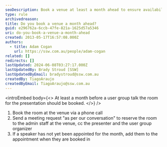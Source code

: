 ```yaml
---
seoDescription: Book a venue at least a month ahead to ensure availability and avoid last-minute changes.
type: rule
archivedreason:
title: Do you book a venue a month ahead?
guid: e296762a-6ccb-47fe-821a-1625d57a5346
uri: do-you-book-a-venue-a-month-ahead
created: 2013-05-17T16:57:08.000Z
authors:
  - title: Adam Cogan
    url: https://ssw.com.au/people/adam-cogan
related: []
redirects: []
lastUpdated: 2024-06-08T03:27:17.000Z
lastUpdatedBy: Brady Stroud [SSW]
lastUpdatedByEmail: bradystroud@ssw.com.au
createdBy: TiagoAraujo
createdByEmail: TiagoAraujo@ssw.com.au
---
```


<introEmbed
  body={<>
At least a month before a user group talk the room for the presentation should be booked.
  </>}
/>
1. Book the room at the venue via a phone call
2. Send a meeting request "as per our conversation" to reserve the room to the admin staff at the venue, cc the presenter and the user group organizer
3. If a speaker has not yet been appointed for the month, add them to the appointment when they are booked in

